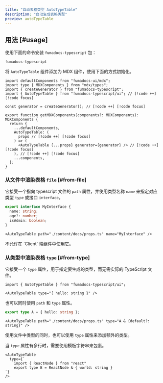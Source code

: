 ```yaml
---
title: "自动表格类型 AutoTypeTable"
description: "自动生成表格类型"
preview: autoTypeTable
---
```


## 用法 [#usage]

使用下面的命令安装 `fumadocs-typescript` 包：

```package-install
fumadocs-typescript
```

将 `AutoTypeTable` 组件添加为 MDX 组件，使用下面的方式初始化。

```tsx title="src/mdx-components.tsx"
import defaultComponents from "fumadocs-ui/mdx";
import type { MDXComponents } from "mdx/types";
import { createGenerator } from "fumadocs-typescript";
import { AutoTypeTable } from "fumadocs-typescript/ui"; // [!code ++] [!code focus]

const generator = createGenerator(); // [!code ++] [!code focus]

export function getMDXComponents(components?: MDXComponents): MDXComponents {
  return {
    ...defaultComponents,
    AutoTypeTable: (
      props // [!code ++] [!code focus]
    ) => (
      <AutoTypeTable {...props} generator={generator} /> // [!code ++] [!code focus]
    ), // [!code ++] [!code focus]
    ...components,
  };
}
```

### 从文件中渲染表格 `file` [#from-file]

它接受一个指向 typescript 文件的 `path` 属性，并使用类型名称 `name` 来指定对应类型 `type` 或接口 `interface`。

```ts title="./content/docs/props.ts"
export interface MyInterface {
  name: string;
  age?: number;
  isAdmin: boolean;
}
```

```mdx
<AutoTypeTable path="./content/docs/props.ts" name="MyInterface" />
```

<Callout type="warn" title="仅服务器组件">
  不允许在 `Client` 端组件中使用它。
</Callout>

### 从类型中渲染表格 `type` [#from-type]

它接受一个 `type` 属性，用于指定要生成的类型，而无需实际的 TypeScript 文件。

```mdx
import { AutoTypeTable } from "fumadocs-typescript/ui";

<AutoTypeTable type="{ hello: string }" />
```

也可以同时使用 `path` 和 `type` 属性。

```ts title="./content/docs/props.ts"
export type A = { hello: string };
```

```mdx
<AutoTypeTable path="./content/docs/props.ts" type="A & {default?: string}" />
```

使用文件中类型的同时，也可以使用 `type` 属性来添加额外的类型。

当 `type` 属性有多行时，需要使用模板字符串来包裹。

```mdx
<AutoTypeTable
  type={`
    import { ReactNode } from "react"
    export type B = ReactNode & { world: string }
`}
/>
```
